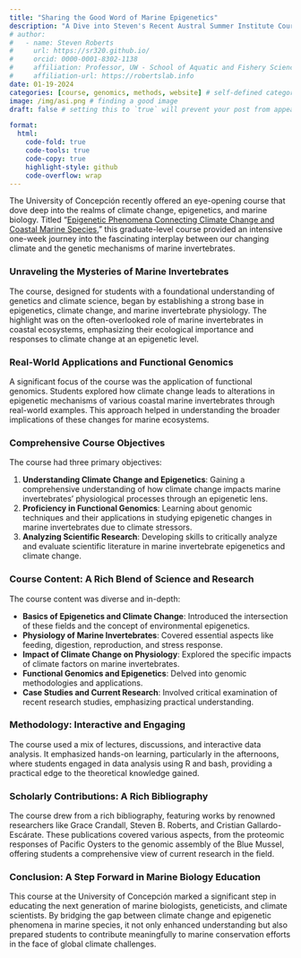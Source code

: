 ```yaml
---
title: "Sharing the Good Word of Marine Epigenetics"
description: "A Dive into Steven's Recent Austral Summer Institute Course at the University of Concepcion"
# author:
#   - name: Steven Roberts
#     url: https://sr320.github.io/
#     orcid: 0000-0001-8302-1138
#     affiliation: Professor, UW - School of Aquatic and Fishery Sciences
#     affiliation-url: https://robertslab.info
date: 01-19-2024
categories: [course, genomics, methods, website] # self-defined categories
image: /img/asi.png # finding a good image
draft: false # setting this to `true` will prevent your post from appearing on your listing page until you're ready!

format:
  html:
    code-fold: true
    code-tools: true
    code-copy: true
    highlight-style: github
    code-overflow: wrap
---
```


The University of Concepción recently offered an eye-opening course that dove deep into the realms of climate change, epigenetics, and marine biology. Titled "[Epigenetic Phenomena Connecting Climate Change and Coastal Marine Species](https://sr320.github.io/course-ASI-2024/)," this graduate-level course provided an intensive one-week journey into the fascinating interplay between our changing climate and the genetic mechanisms of marine invertebrates.

### Unraveling the Mysteries of Marine Invertebrates

The course, designed for students with a foundational understanding of genetics and climate science, began by establishing a strong base in epigenetics, climate change, and marine invertebrate physiology. The highlight was on the often-overlooked role of marine invertebrates in coastal ecosystems, emphasizing their ecological importance and responses to climate change at an epigenetic level.

### Real-World Applications and Functional Genomics

A significant focus of the course was the application of functional genomics. Students explored how climate change leads to alterations in epigenetic mechanisms of various coastal marine invertebrates through real-world examples. This approach helped in understanding the broader implications of these changes for marine ecosystems.

### Comprehensive Course Objectives

The course had three primary objectives:

1.  **Understanding Climate Change and Epigenetics**: Gaining a comprehensive understanding of how climate change impacts marine invertebrates' physiological processes through an epigenetic lens.
2.  **Proficiency in Functional Genomics**: Learning about genomic techniques and their applications in studying epigenetic changes in marine invertebrates due to climate stressors.
3.  **Analyzing Scientific Research**: Developing skills to critically analyze and evaluate scientific literature in marine invertebrate epigenetics and climate change.

### Course Content: A Rich Blend of Science and Research

The course content was diverse and in-depth:

-   **Basics of Epigenetics and Climate Change**: Introduced the intersection of these fields and the concept of environmental epigenetics.
-   **Physiology of Marine Invertebrates**: Covered essential aspects like feeding, digestion, reproduction, and stress response.
-   **Impact of Climate Change on Physiology**: Explored the specific impacts of climate factors on marine invertebrates.
-   **Functional Genomics and Epigenetics**: Delved into genomic methodologies and applications.
-   **Case Studies and Current Research**: Involved critical examination of recent research studies, emphasizing practical understanding.

### Methodology: Interactive and Engaging

The course used a mix of lectures, discussions, and interactive data analysis. It emphasized hands-on learning, particularly in the afternoons, where students engaged in data analysis using R and bash, providing a practical edge to the theoretical knowledge gained.

### Scholarly Contributions: A Rich Bibliography

The course drew from a rich bibliography, featuring works by renowned researchers like Grace Crandall, Steven B. Roberts, and Cristian Gallardo-Escárate. These publications covered various aspects, from the proteomic responses of Pacific Oysters to the genomic assembly of the Blue Mussel, offering students a comprehensive view of current research in the field.

### Conclusion: A Step Forward in Marine Biology Education

This course at the University of Concepción marked a significant step in educating the next generation of marine biologists, geneticists, and climate scientists. By bridging the gap between climate change and epigenetic phenomena in marine species, it not only enhanced understanding but also prepared students to contribute meaningfully to marine conservation efforts in the face of global climate challenges.
